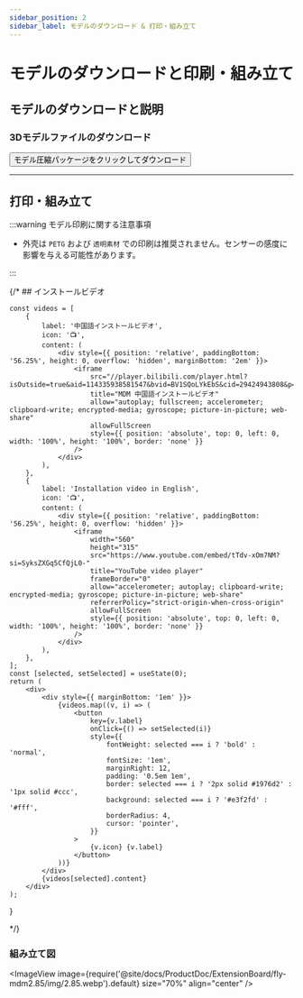 ```yaml
---
sidebar_position: 2
sidebar_label: モデルのダウンロード & 打印・組み立て
---
```


# モデルのダウンロードと印刷・組み立て

## モデルのダウンロードと説明

### 3Dモデルファイルのダウンロード

<Button variant="contained" disableElevation href="http://cdn.mellow.klipper.cn/STEP/2.85-MDM.zip">モデル圧縮パッケージをクリックしてダウンロード</Button>

----


## 打印・組み立て

:::warning モデル印刷に関する注意事項

- 外壳は `PETG` および `透明素材` での印刷は推奨されません。センサーの感度に影響を与える可能性があります。

:::

{/* ## インストールビデオ

    const videos = [
        {
            label: '中国語インストールビデオ',
            icon: '📺',
            content: (
                <div style={{ position: 'relative', paddingBottom: '56.25%', height: 0, overflow: 'hidden', marginBottom: '2em' }}>
                    <iframe
                        src="//player.bilibili.com/player.html?isOutside=true&aid=114335938581547&bvid=BV1SQoLYkEbS&cid=29424943808&p=0&autoplay=0"
                        title="MDM 中国語インストールビデオ"
                        allow="autoplay; fullscreen; accelerometer; clipboard-write; encrypted-media; gyroscope; picture-in-picture; web-share"
                        allowFullScreen
                        style={{ position: 'absolute', top: 0, left: 0, width: '100%', height: '100%', border: 'none' }}
                    />
                </div>
            ),
        },
        {
            label: 'Installation video in English',
            icon: '📺',
            content: (
                <div style={{ position: 'relative', paddingBottom: '56.25%', height: 0, overflow: 'hidden' }}>
                    <iframe
                        width="560"
                        height="315"
                        src="https://www.youtube.com/embed/tTdv-xOm7NM?si=SyksZXGq5CfQjL0-"
                        title="YouTube video player"
                        frameBorder="0"
                        allow="accelerometer; autoplay; clipboard-write; encrypted-media; gyroscope; picture-in-picture; web-share"
                        referrerPolicy="strict-origin-when-cross-origin"
                        allowFullScreen
                        style={{ position: 'absolute', top: 0, left: 0, width: '100%', height: '100%', border: 'none' }}
                    />
                </div>
            ),
        },
    ];
    const [selected, setSelected] = useState(0);
    return (
        <div>
            <div style={{ marginBottom: '1em' }}>
                {videos.map((v, i) => (
                    <button
                        key={v.label}
                        onClick={() => setSelected(i)}
                        style={{
                            fontWeight: selected === i ? 'bold' : 'normal',
                            fontSize: '1em',
                            marginRight: 12,
                            padding: '0.5em 1em',
                            border: selected === i ? '2px solid #1976d2' : '1px solid #ccc',
                            background: selected === i ? '#e3f2fd' : '#fff',
                            borderRadius: 4,
                            cursor: 'pointer',
                        }}
                    >
                        {v.icon} {v.label}
                    </button>
                ))}
            </div>
            {videos[selected].content}
        </div>
    );
}

<VideoTabs /> */}

### 組み立て図
<ImageView image={require('@site/docs/ProductDoc/ExtensionBoard/fly-mdm2.85/img/2.85.webp').default} size="70%" align="center" />

